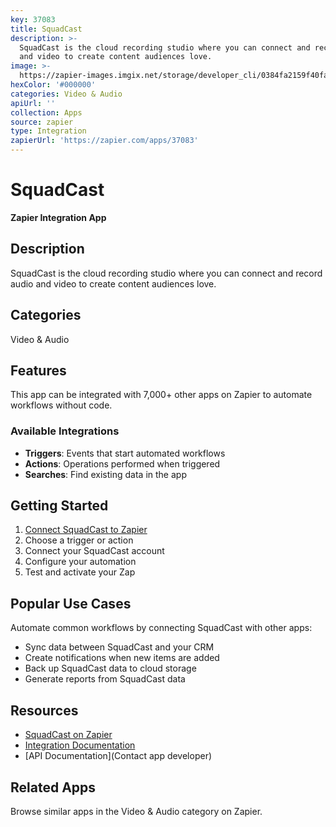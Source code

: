 ```yaml
---
key: 37083
title: SquadCast
description: >-
  SquadCast is the cloud recording studio where you can connect and record audio
  and video to create content audiences love.
image: >-
  https://zapier-images.imgix.net/storage/developer_cli/0384fa2159f40fa94122c0505a7665c0.png?auto=format%2Ccompress&ixlib=python-3.0.0&q=50
hexColor: '#000000'
categories: Video & Audio
apiUrl: ''
collection: Apps
source: zapier
type: Integration
zapierUrl: 'https://zapier.com/apps/37083'
---
```

# SquadCast

**Zapier Integration App**

## Description

SquadCast is the cloud recording studio where you can connect and record audio and video to create content audiences love.

## Categories

Video & Audio

## Features

This app can be integrated with 7,000+ other apps on Zapier to automate workflows without code.

### Available Integrations

- **Triggers**: Events that start automated workflows
- **Actions**: Operations performed when triggered
- **Searches**: Find existing data in the app

## Getting Started

1. [Connect SquadCast to Zapier](https://zapier.com/apps/37083)
2. Choose a trigger or action
3. Connect your SquadCast account
4. Configure your automation
5. Test and activate your Zap

## Popular Use Cases

Automate common workflows by connecting SquadCast with other apps:

- Sync data between SquadCast and your CRM
- Create notifications when new items are added
- Back up SquadCast data to cloud storage
- Generate reports from SquadCast data

## Resources

- [SquadCast on Zapier](https://zapier.com/apps/37083)
- [Integration Documentation](https://zapier.com/apps/37083/integrations)
- [API Documentation](Contact app developer)

## Related Apps

Browse similar apps in the Video & Audio category on Zapier.
